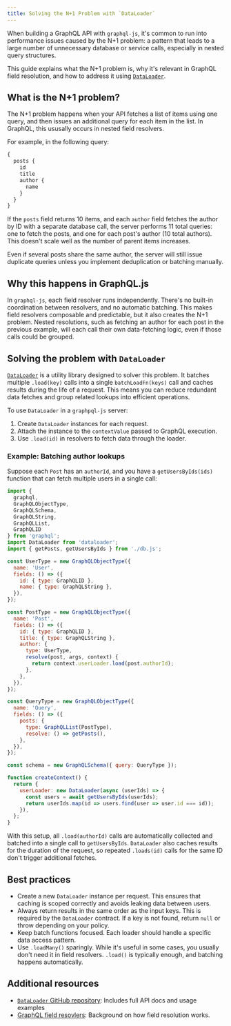 ```yaml
---
title: Solving the N+1 Problem with `DataLoader`
---
```


When building a GraphQL API with `graphql-js`, it's common to
run into performance issues caused by the N+1 problem: a pattern that 
leads to a large number of unnecessary database or service calls, 
especially in nested query structures.

This guide explains what the N+1 problem is, why it's relevant in
GraphQL field resolution, and how to address it using
[`DataLoader`](https://github.com/graphql/dataloader).

## What is the N+1 problem?

The N+1 problem happens when your API fetches a list of items using one
query, and then issues an additional query for each item in the list.
In GraphQL, this ususally occurs in nested field resolvers.

For example, in the following query:

```graphql
{
  posts {
    id
    title
    author {
      name
    }
  }
}
```

If the `posts` field returns 10 items, and each `author` field fetches
the author by ID with a separate database call, the server performs
11 total queries: one to fetch the posts, and one for each post's author
(10 total authors). This doesn't scale well as the number of parent items
increases.

Even if several posts share the same author, the server will still issue
duplicate queries unless you implement deduplication or batching manually.

## Why this happens in GraphQL.js

In `graphql-js`, each field resolver runs independently. There's no built-in
coordination between resolvers, and no automatic batching. This makes field
resolvers composable and predictable, but it also creates the N+1 problem.
Nested resolutions, such as fetching an author for each post in the previous
example, will each call their own data-fetching logic, even if those calls
could be grouped.

## Solving the problem with `DataLoader`

[`DataLoader`](https://github.com/graphql/dataloader) is a utility library designed
to solver this problem. It batches multiple `.load(key)` calls into a single `batchLoadFn(keys)` 
call and caches results during the life of a request. This means you can reduce redundant data
fetches and group related lookups into efficient operations.

To use `DataLoader` in a `graphpql-js` server:

1. Create `DataLoader` instances for each request.
2. Attach the instance to the `contextValue` passed to GraphQL execution.
3. Use `.load(id)` in resolvers to fetch data through the loader.

### Example: Batching author lookups

Suppose each `Post` has an `authorId`, and you have a `getUsersByIds(ids)`
function that can fetch multiple users in a single call:

```js
import {
  graphql,
  GraphQLObjectType,
  GraphQLSchema,
  GraphQLString,
  GraphQLList,
  GraphQLID
} from 'graphql';
import DataLoader from 'dataloader';
import { getPosts, getUsersByIds } from './db.js';

const UserType = new GraphQLObjectType({
  name: 'User',
  fields: () => ({
    id: { type: GraphQLID },
    name: { type: GraphQLString },
  }),
});

const PostType = new GraphQLObjectType({
  name: 'Post',
  fields: () => ({
    id: { type: GraphQLID },
    title: { type: GraphQLString },
    author: {
      type: UserType,
      resolve(post, args, context) {
        return context.userLoader.load(post.authorId);
      },
    },
  }),
});

const QueryType = new GraphQLObjectType({
  name: 'Query',
  fields: () => ({
    posts: {
      type: GraphQLList(PostType),
      resolve: () => getPosts(),
    },
  }),
});

const schema = new GraphQLSchema({ query: QueryType });

function createContext() {
  return {
    userLoader: new DataLoader(async (userIds) => {
      const users = await getUsersByIds(userIds);
      return userIds.map(id => users.find(user => user.id === id));
    }),
  };
}
```

With this setup, all `.load(authorId)` calls are automatically collected and batched
into a single call to `getUsersByIds`. `DataLoader` also caches results for the duration
of the request, so repeated `.loads(id)` calls for the same ID don't trigger
additional fetches.

## Best practices

- Create a new `DataLoader` instance per request. This ensures that caching is scoped
correctly and avoids leaking data between users.
- Always return results in the same order as the input keys. This is required by the
`DataLoader` contract. If a key is not found, return `null` or throw depending on
your policy.
- Keep batch functions focused. Each loader should handle a specific data access pattern.
- Use `.loadMany()` sparingly. While it's useful in some cases, you usually don't need it
in field resolvers. `.load()` is typically enough, and batching happens automatically.

## Additional resources

- [`DataLoader` GitHub repository](https://github.com/graphql/dataloader): Includes full API docs and usage examples
- [GraphQL field resovlers](https://graphql.org/graphql-js/resolvers/): Background on how field resolution works.
